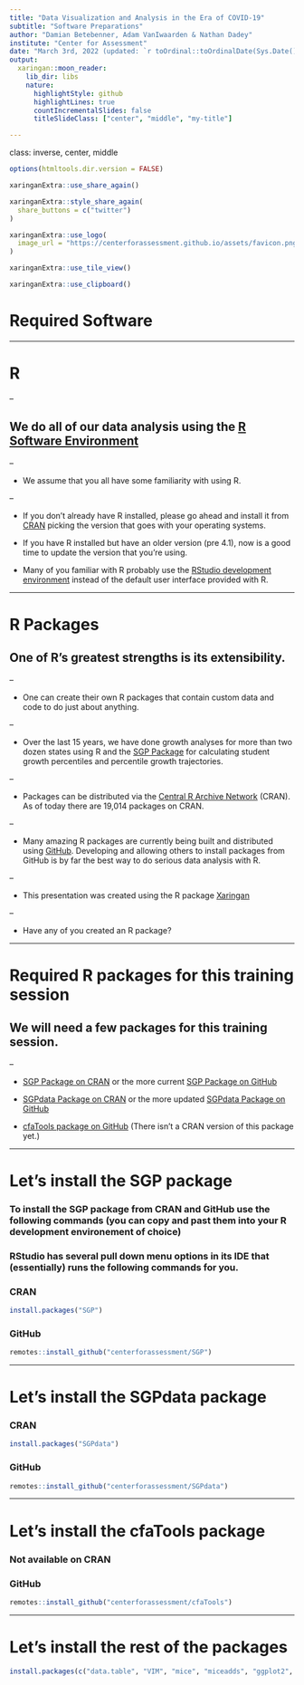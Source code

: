 ```yaml
---
title: "Data Visualization and Analysis in the Era of COVID-19"
subtitle: "Software Preparations"
author: "Damian Betebenner, Adam VanIwaarden & Nathan Dadey"
institute: "Center for Assessment"
date: "March 3rd, 2022 (updated: `r toOrdinal::toOrdinalDate(Sys.Date())`)"
output:
  xaringan::moon_reader:
    lib_dir: libs
    nature:
      highlightStyle: github
      highlightLines: true
      countIncrementalSlides: false
      titleSlideClass: ["center", "middle", "my-title"]

---
```

class: inverse, center, middle

```r
options(htmltools.dir.version = FALSE)
```

```r
xaringanExtra::use_share_again()
```

```r
xaringanExtra::style_share_again(
  share_buttons = c("twitter")
)
```

```r
xaringanExtra::use_logo(
  image_url = "https://centerforassessment.github.io/assets/favicon.png"
)
```

```r
xaringanExtra::use_tile_view()
```

```r
xaringanExtra::use_clipboard()
```

# Required Software

---

# R

--

## We do all of our data analysis using the [R Software Environment](https://cran.r-project.org/)

--

- We assume that you all have some familiarity with using R.

--

- If you don't already have R installed, please go ahead and install it from [CRAN](https://cran.r-project.org/) picking the version that goes with your operating systems.

- If you have R installed but have an older version (pre 4.1), now is a good time to update the version that you're using.

- Many of you familiar with R probably use the [RStudio development environment](https://www.rstudio.com/) instead of the default user interface provided with R.


---

# R Packages

## One of R's greatest strengths is its extensibility.

--

- One can create their own R packages that contain custom data and code to do just about anything.

--

- Over the last 15 years, we have done growth analyses for more than two dozen states using R and the [SGP Package](https://www.sgp.io) for calculating student growth percentiles and percentile growth trajectories.

--

- Packages can be distributed via the [Central R Archive Network](https://cran.r-project.org/web/packages/available_packages_by_name.html) (CRAN). As of today there are 19,014 packages on CRAN.

--

- Many amazing R packages are currently being built and distributed using [GitHub](www.github.com). Developing and allowing others to install packages from GitHub is by far the best way to do serious data analysis with R.

--

- This presentation was created using the R package [Xaringan](https://bookdown.org/yihui/rmarkdown/xaringan.html)

--

- Have any of you created an R package?

---

# Required R packages for this training session

## We will need a few packages for this training session.

--

- [SGP Package on CRAN](https://cran.rstudio.com/web/packages/SGP/index.html) or the more current [SGP Package on GitHub](https://github.com/CenterForAssessment/SGP)

- [SGPdata Package on CRAN](https://cran.rstudio.com/web/packages/SGPdata/index.html) or the more updated [SGPdata Package on GitHub](https://github.com/CenterForAssessment/SGPdata)

- [cfaTools package on GitHub](https://centerforassessment.github.io/cfaTools/) (There isn't a CRAN version of this package yet.)

---

# Let's install the SGP package

### To install the SGP package from CRAN and GitHub use the following commands (you can copy and past them into your R development environement of choice)

### RStudio has several pull down menu options in its IDE that (essentially) runs the following commands for you.

### CRAN

```r
install.packages("SGP")
```

### GitHub

```r
remotes::install_github("centerforassessment/SGP")
```

---

# Let's install the SGPdata package

### CRAN

```r
install.packages("SGPdata")
```

### GitHub

```r
remotes::install_github("centerforassessment/SGPdata")
```

---

# Let's install the cfaTools package

### Not available on CRAN

### GitHub

```r
remotes::install_github("centerforassessment/cfaTools")
```

---

# Let's install the rest of the packages

```r
install.packages(c("data.table", "VIM", "mice", "miceadds", "ggplot2", "lme4", "merTools", "gghighlight"))
```
